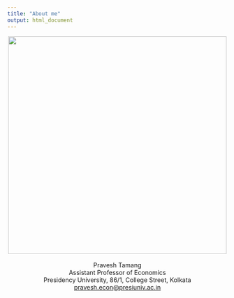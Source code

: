 ```yaml
---
title: "About me"
output: html_document
---
```


<center>![](https://scontent-bom1-2.xx.fbcdn.net/v/t1.6435-9/55845449_277953026449174_1007116925504847872_n.jpg?_nc_cat=100&ccb=1-5&_nc_sid=cdbe9c&_nc_ohc=wnyAB9F_pqIAX_8ckEF&_nc_ht=scontent-bom1-2.xx&oh=aa199990a44008ff03432d3327d50ccb&oe=6157F369){height=500}</center><br>
<center>Pravesh Tamang</center>
<center>Assistant Professor of Economics</center>
<center>Presidency University, 86/1, College Street, Kolkata</center>
<center><pravesh.econ@presiuniv.ac.in></center>